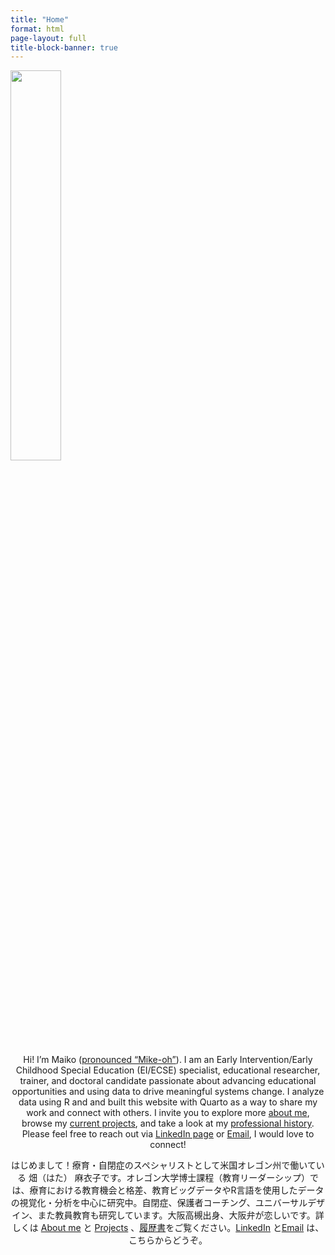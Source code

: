 ```yaml
---
title: "Home"
format: html
page-layout: full
title-block-banner: true
---
```


![](Maiko%20in%20kimono%20circle.png){fig-align="center" width="40%"}

<center>

Hi! I’m Maiko ([pronounced "Mike-oh"](https://namedrop.io/maikohata)). I am an Early Intervention/Early Childhood Special Education (EI/ECSE) specialist, educational researcher, trainer, and doctoral candidate passionate about advancing educational opportunities and using data to drive meaningful systems change. I analyze data using R and and built this website with Quarto as a way to share my work and connect with others. I invite you to explore more [about me](about.html), browse my [current projects](posts.html), and take a look at my [professional history](images/Maiko_CV.pdf). Please feel free to reach out via [LinkedIn page](https://www.linkedin.com/in/maikohata/) or [Email](mailto:hata@uoregon.edu), I would love to connect!

はじめまして！療育・自閉症のスペシャリストとして米国オレゴン州で働いている 畑（はた） 麻衣子です。オレゴン大学博士課程（教育リーダーシップ）では、療育における教育機会と格差、教育ビッグデータやR言語を使用したデータの視覚化・分析を中心に研究中。自閉症、保護者コーチング、ユニバーサルデザイン、また教員教育も研究しています。大阪高槻出身、大阪弁が恋しいです。詳しくは [About me](about.html) と [Projects](posts.html) 、[履歴書](images/Maiko_CV.pdf)をご覧ください。[LinkedIn](https://www.linkedin.com/in/maikohata/) と[Email](mailto:hata@uoregon.edu) は、こちらからどうぞ。

</center>
